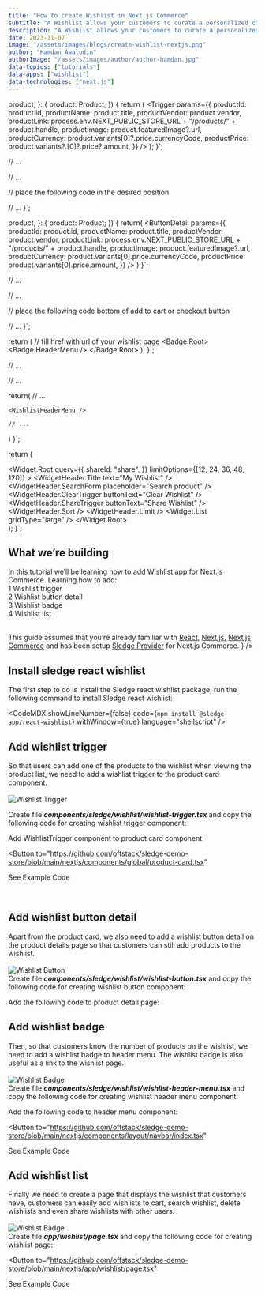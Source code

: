 ```yaml
---
title: "How to create Wishlist in Next.js Commerce"
subtitle: "A Wishlist allows your customers to curate a personalized collection of products they desire, but may not be ready to purchase immediately."
description: "A Wishlist allows your customers to curate a personalized collection of products they desire, but may not be ready to purchase immediately."
date: 2023-11-07
image: "/assets/images/blogs/create-wishlist-nextjs.png"
author: "Hamdan Awaludin"
authorImage: "/assets/images/author/author-hamdan.jpg"
data-topics: ["tutorials"]
data-apps: ["wishlist"]
data-technologies: ["next.js"]
---
```




  product,
}: {
  product: Product;
}) {
  return (
    <Trigger
      params={{
        productId: product.id,
        productName: product.title,
        productVendor: product.vendor,
        productLink: process.env.NEXT_PUBLIC_STORE_URL + "/products/" + product.handle,
        productImage: product.featuredImage?.url,
        productCurrency: product.variants[0]?.price.currencyCode,
        productPrice: product.variants?.[0]?.price?.amount,
      }}
    />
  );
}`;

// ...

  // ...
  
  // place the following code in the desired position
  <WishlistTrigger product={product} />

// ...
}`;



  product,
}: {
  product: Product;
}) {
  return(
    <ButtonDetail
      params={{
        productId: product.id,
        productName: product.title,
        productVendor: product.vendor,
        productLink: process.env.NEXT_PUBLIC_STORE_URL + "/products/" + product.handle,
        productImage: product.featuredImage?.url,
        productCurrency: product.variants[0].price.currencyCode,
        productPrice: product.variants[0].price.amount,
      }}
    />
  )
}`;

// ...

  // ...
  
  // place the following code bottom of add to cart or checkout button
  <WishlistButton product={product} />

  // ...
}`;



  return (
    // fill href with url of your wishlist page
    <Link href="/wishlist">
      <Badge.Root>
        <Badge.HeaderMenu />
      </Badge.Root>
    </Link>
  );
}`;

// ...

  // ...

  return(
    // ...

    <WishlistHeaderMenu />

    // ...

  )
}`;



  return (
    <div className="max-w-[1170px] mx-auto px-5 lg:px-20 xl:px-0 my-8">
      <Widget.Root
        query={{
          shareId: "share",
        }}
        limitOptions={[12, 24, 36, 48, 120]}
      >
        <WidgetHeader>
          <WidgetHeader.Title text="My Wishlist" />
          <WidgetHeader.SearchForm placeholder="Search product" />
          <WidgetHeader.ClearTrigger buttonText="Clear Wishlist" />
          <WidgetHeader.ShareTrigger buttonText="Share Wishlist" />
          <WidgetHeader.Sort />
          <WidgetHeader.Limit />
        </WidgetHeader>
        <Widget.List gridType="large" />
      </Widget.Root>
    </div>
  );
}`;

<RecommendedPosts type="card" autoGenerate/>

## What we’re building

In this tutorial we’ll be learning how to add Wishlist app for Next.js Commerce. Learning how to add: <br/>
1 Wishlist trigger <br/>
2 Wishlist button detail <br/>
3 Wishlist badge <br/>
4 Wishlist list <br/>

<br />
<Info content={
  <>
  This guide assumes that you’re already familiar with <a href="https://react.dev/" target="_blank" >React</a>, <a href="https://nextjs.org/" target="_blank">Next.js</a>, <a href="https://nextjs.org/commerce" target="_blank">Next.js Commerce</a> and has been setup <a href="/blog/how-to-add-sledge-provider-in-shopify-next-js" target="_blank">Sledge Provider</a> for Next.js Commerce.
  </>
} />

## Install sledge react wishlist

The first step to do is install the Sledge react wishlist package,
run the following command to install Sledge react wishlist:

<CodeMDX
  showLineNumber={false}
  code={`npm install @sledge-app/react-wishlist`}
  withWindow={true}
  language="shellscript"
/>

## Add wishlist trigger

So that users can add one of the products to the wishlist when viewing the product list, we need to add a wishlist trigger to the product card component.<br/>
<br />
<img src="/assets/images/blogs/wishlist-trigger.png" alt="Wishlist Trigger" />
<br />

Create file ***components/sledge/wishlist/wishlist-trigger.tsx*** and copy the following code for creating wishlist trigger component:
<CodeMDX
  showLineNumber={false}
  code={triggerComponentCode}
  withWindow={true}
  language="javascript"
/>

Add WishlistTrigger component to product card component:
<CodeMDX
  showLineNumber={false}
  code={triggerCode}
  withWindow={true}
  language="javascript"
/>

<Button
  to="https://github.com/offstack/sledge-demo-store/blob/main/nextjs/components/global/product-card.tsx"
>
  <span>See Example Code</span>
</Button>

<br />

## Add wishlist button detail

Apart from the product card, we also need to add a wishlist button detail on the product details page so that customers can still add products to the wishlist.<br />
<br/>
<img src="/assets/images/blogs/wishlist-button.png" alt="Wishlist Button" />
<br/>
Create file ***components/sledge/wishlist/wishlist-button.tsx*** and copy the following code for creating wishlist button component:
<CodeMDX
  showLineNumber={false}
  code={wishlistButtonComponentCode}
  withWindow={true}
  language="javascript"
/>

Add the following code to product detail page:

<CodeMDX
  showLineNumber={false}
  code={buttonDetailCode}
  withWindow={true}
  language="javascript"
/>

## Add wishlist badge

Then, so that customers know the number of products on the wishlist, we need to add a wishlist badge to header menu.
The wishlist badge is also useful as a link to the wishlist page. <br/>
<br />
<img src="/assets/images/blogs/wishlist-badge.png" alt="Wishlist Badge" />
<br />
Create file ***components/sledge/wishlist/wishlist-header-menu.tsx*** and copy the following code for creating wishlist header menu component:
<CodeMDX
  showLineNumber={false}
  code={badgeComponentCode}
  withWindow={true}
  language="javascript"
/>

Add the following code to header menu component:

<CodeMDX
  showLineNumber={false}
  code={badgeCode}
  withWindow={true}
  language="javascript"
/>

<Button
  to="https://github.com/offstack/sledge-demo-store/blob/main/nextjs/components/layout/navbar/index.tsx"
>
  <span>See Example Code</span>
</Button>
<br />

## Add wishlist list

Finally we need to create a page that displays the wishlist that customers have, customers can easily add wishlists to cart, search wishlist, delete wishlists and even share wishlists with other users. <br/>
<br />
<img src="/assets/images/blogs/wishlist-page.png" alt="Wishlist Badge" />
<br />
Create file ***app/wishlist/page.tsx*** and copy the following code for creating wishlist page:
<CodeMDX
  showLineNumber={false}
  code={wishListCode}
  withWindow={true}
  language="javascript"
/>

<Button
  to="https://github.com/offstack/sledge-demo-store/blob/main/nextjs/app/wishlist/page.tsx"
>
  <span>See Example Code</span>
</Button>
<br />

